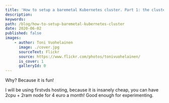 ```yaml
---
title: 'How to setup a baremetal Kubernetes cluster. Part 1: the cluster'
description:
keywords:
path: /blog/how-to-setup-baremetal-kubernetes-cluster
date: 2020-06-02
published: false
images:
    - author: Toni Vuohelainen
      image: ./cover.jpg
      sourceText: Flickr
      source: https://www.flickr.com/photos/tonivuohelainen/
      is_cover: 1
      galleryId: 0
---
```


Why? Because it is fun!

I will be using firstvds hosting, because it is insanely cheap, you can have 2cpu + 2ram node for 4 euro a month! Good enough for experimenting.
